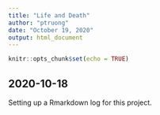 ```yaml
---
title: "Life and Death"
author: "ptruong"
date: "October 19, 2020"
output: html_document
---
```


```r
knitr::opts_chunk$set(echo = TRUE)
```

## 2020-10-18

Setting up a Rmarkdown log for this project. 






